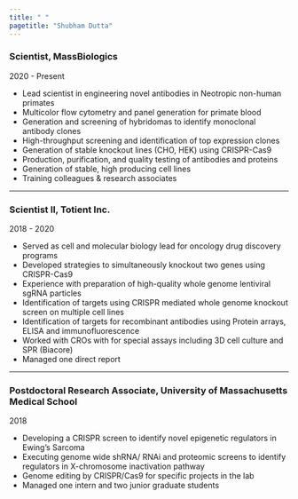 ```yaml
---
title: " "
pagetitle: "Shubham Dutta"
---
```


<link rel="stylesheet" href="styles.css" type="text/css">
<link rel="stylesheet" href="academicicons/css/academicons.min.css"/>

### Scientist, MassBiologics<br>
2020 - Present

- Lead scientist in engineering novel antibodies in Neotropic non-human primates
- Multicolor flow cytometry and panel generation for primate blood
- Generation and screening of hybridomas to identify monoclonal antibody clones
- High-throughput screening and identification of top expression clones
- Generation of stable knockout lines (CHO, HEK) using CRISPR-Cas9
- Production, purification, and quality testing of antibodies and proteins
- Generation of stable, high producing cell lines
- Training colleagues & research associates

<hr>

### Scientist II, Totient Inc.<br>
2018 - 2020

- Served as cell and molecular biology lead for oncology drug discovery programs
- Developed strategies to simultaneously knockout two genes using CRISPR-Cas9
- Experience with preparation of high-quality whole genome lentiviral sgRNA particles
- Identification of targets using CRISPR mediated whole genome knockout screen on multiple cell lines
- Identification of targets for recombinant antibodies using Protein arrays, ELISA and immunofluorescence
- Worked with CROs with for special assays including 3D cell culture and SPR (Biacore)
- Managed one direct report

<hr>

### Postdoctoral Research Associate, University of Massachusetts Medical School<br>
2018

- Developing a CRISPR screen to identify novel epigenetic regulators in Ewing's Sarcoma
- Executing genome wide shRNA/ RNAi and proteomic screens to identify regulators in X-chromosome inactivation pathway
- Genome editing by CRISPR/Cas9 for specific projects in the lab
- Managed one intern and two junior graduate students